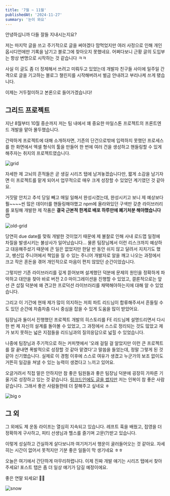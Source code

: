 ```yaml
---
title: '7월 ~ 11월'
publishedAt: '2024-11-27'
summary: '눈이 와요'
---
```


안녕하십니까 다들 잘들 지내시는지요?

저는 마지막 글을 쓰고 주기적으로 글을 써야겠다 맘먹었지만 여러 사정으로 인해 개인 옵시디언에만 기록을 남기고 블로그에 찾아오지 못했네요. 어쩌다보니 근황 글의 도입부는 항상 변명으로 시작하는 것 같습니다 ㅋㅋ

사실 이 글도 좀 더 정제해서 쓰려고 미뤄두고 있었는데 개발자 친구들 사이에 일주일 간격으로 글을 기고하는 블로그 챌린지를 시작해버려서 벌금 안내려고 부리나케 쓰게 됐습니다.

이제는 거두절미하고 본론으로 들어가겠습니다!

## 그리드 프로젝트

지난 8월부터 10월 중순까지 저는 팀 내에서 꽤 중요한 마일스톤 프로젝트의 프론트엔드 개발을 맡아 몰두했습니다. 

간략하게 프로젝트에 대해 소개하자면, 기존의 단건으로밖에 입력하지 못했던 프로세스를 한 화면에서 엑셀 형식의 툴을 만들어 한 번에 여러 건을 생성하고 핸들링할 수 있게 해주자는 취지의 프로젝트였습니다.

<Image
  src='/images/july-to-november/grid.png'
  alt='grid'
  caption='완성된 현재의 모습'
  width={640}
  height={480}
  priority={true}
/>

자세한 제 고뇌의 흔적들은 곧 생길 시리즈 탭에 남겨놓겠습니다만, 짧게 소감을 남기자면 이 프로젝트를 맡게 되어서 업무적으로 매우 크게 성장할 수 있었던 계기였던 것 같아요.

거짓말 안치고 추석 당일 빼고 매일 일해서 완성시켰는데, 완성시키고 보니 제 예상보다 훨~~~~씬 많은 데이터를 핸들링해야했고 npm에 올라와있던 구색만 갖춘 라이브러리를 포팅해 개발한 제 작품은 <strong>결국 근본적 한계로 배포 하루만에 폐기처분 해야했습니다</strong> 😇

<Image
  src='/images/july-to-november/old-grid.png'
  alt='old-grid'
  caption='개고생했지만 하루만에 폐기당한 나의 작품...'
  width={640}
  height={480}
  priority={true}
/>

당연히 due date를 맞춰 개발한 것이었기 때문에 제 불찰로 인해 사내 로드맵 일정에 차질을 발생시키는 불상사가 일어났습니다... 물론 팀장님께서 이런 리스크까지 예상하고 대응해주셨기 때문에 큰 일은 없었지만 한달 반 동안 쉬지 않고 달려서 지치기도 했고, 쌩신입 주니어에서 책임을 질 수 있는 주니어 개발자로 알을 깨고 나오는 과정에서 크고 작은 혼돈을 겪어 개인적으로 마음이 편치 않았던 순간이었습니다.

그렇지만 기존 라이브러리를 깊게 뜯어보며 설계했던 덕분에 문제의 원인을 정확하게 파악하고 대안을 찾아 바로 버전 2.0 마이그레이션을 진행할 수 있었고, 결론적으로는 앞선 큰 삽질 덕분에 왜 견고한 프로덕션 라이브러리를 채택해야하는지에 대해 알 수 있었습니다.

그리고 이 기간에 현재 제가 많이 의지하는 저희 파트 리드님이 합류해주셔서 흔들릴 수도 있던 순간에 차츰차츰 다시 중심을 잡을 수 있게 도움을 많이 받았어요.

팀장님과 둘이서 진행했던 프로젝트 개발의 히스토리를 FE 리드님께 설명드리면서 다시 한 번 제 자신의 설계를 돌아볼 수 있었고, 그 과정에서 스스로 정리되는 것도 많았고 제가 보지 못하는 넓은 지점들을 리드님과의 질의응답으로 넓힐 수 있었습니다.

나중에 팀장님과 주기적으로 하는 커피챗에서 '오래 걸릴 걸 알았지만 이런 큰 프로젝트를 잘 끝내면 폭발적으로 성장할 것 같아 맡겼다'고 말씀을 들었는데, 정말 그렇게 된 것 같아 신기했습니다. 실제로 이 경험 이후에 스스로 여유가 생겼고 누군가의 보조 없이도 거뜬히 일감을 쳐낼 수 있는 능력이 생겼다고 느끼고 있어요.

오글거려서 직접 말은 안하지만 참 좋은 팀원들과 좋은 팀장님 덕분에 굉장히 가파른 기울기로 성장하고 있는 것 같습니다. [링크드인에도 글을 썼지만](https://www.linkedin.com/posts/%EB%AF%BC%EA%B7%9C-%EA%B3%BD-1a63a9292_%EC%96%B4%EB%8A%90%EB%8D%A7-%ED%9A%8C%EC%82%AC%EC%97%90-%EC%9E%85%EC%82%AC%ED%95%9C%EC%A7%80-8%EA%B0%9C%EC%9B%94%EC%A7%B8%EA%B0%80-%EB%90%90%EA%B3%A0-3%EB%8B%AC-%EB%92%A4%EB%A9%B4-%EC%A0%9C-%EC%9D%B8%EC%83%9D-%EC%B2%AB-%EC%BB%A4%EB%A6%AC%EC%96%B4-1%EB%85%84%EC%B0%A8%EB%A5%BC-activity-7262090150610968576-DxK9?utm_source=share&utm_medium=member_desktop) 저는 인복이 참 좋은 사람같습니다. 그래서 좋은 사람들한테 더 잘해주고 싶네요 ㅎ

<Image
  src='/images/july-to-november/big-o.png'
  alt='big o'
  caption='마치 시간복잡도의 O(2^n) 지수함수같달까요...'
  width={640}
  height={480}
  priority={true}
/>

## 그 외

그 외에도 제 운동 라이프는 열심히 지속되고 있습니다. 레프트 훅을 배웠고, 접영을 더 정확하게 구사하고, 피티 선생님과 헬스를 즐기며 고문(?)받고 있습니다.

이렇게 성실하고 건실하게 살다보니까 여기저기서 행운이 굴러들어오는 것 같아요. 자세히는 시간이 없어서 못적지만 기분 좋은 일들이 막 생기네요 ㅎㅎ

오늘은 여기에서 간단하게 마무리하렵니다. 이제 진짜 개발 얘기는 시리즈 탭에서 찾아주세요! 포스트 탭은 좀 더 일상 얘기가 담길 예정이에요. 

좋은 연말 되세요! 👋🏻

<Image
  src='/images/july-to-november/snow.png'
  alt='snow'
  caption='작년 안왔던 눈까지 왕창 쏟아내렸어요☃️'
  width={640}
  height={480}
  priority={true}
/>


